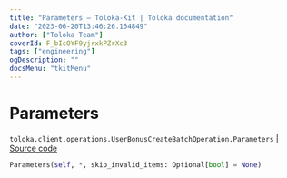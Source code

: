 ```yaml
---
title: "Parameters — Toloka-Kit | Toloka documentation"
date: "2023-06-20T13:46:26.154849"
author: ["Toloka Team"]
coverId: F_bIcOYF9yjrxkPZrXc3
tags: ["engineering"]
ogDescription: ""
docsMenu: "tkitMenu"
---
```


# Parameters

`toloka.client.operations.UserBonusCreateBatchOperation.Parameters` | [Source code](https://github.com/Toloka/toloka-kit/blob/v1.2.0/src/client/operations.py#L363)

```python
Parameters(self, *, skip_invalid_items: Optional[bool] = None)
```